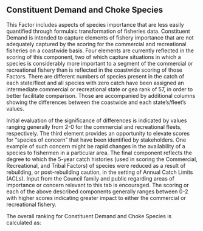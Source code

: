 ## Constituent Demand and Choke Species

This Factor includes aspects of species importance that are less easily quantified through formulaic transformation of fisheries data. Constituent Demand is intended to capture elements of fishery importance that are not adequately captured by the scoring for the commercial and recreational fisheries on a coastwide basis. Four elements are currently reflected in the scoring of this component, two of which capture situations in which a species is considerably more important to a segment of the commercial or recreational fishery than is reflected in the coastwide scoring of those Factors.  There are different numbers of species present in the catch of each state/fleet and all species with zero catch have been assigned an intermediate commercial or recreational state or gea rank of 57, in order to better facilitate comparison. Those are accompanied by additional columns showing the differences between the coastwide and each state's/fleet's values.  

Initial evaluation of the significance of differences is indicated by values ranging generally from 2-0 for the commercial and recreational fleets, respectively. The third element provides an opportunity to elevate scores for "species of concern" that have been identified by stakeholders. One example of such concern might be rapid changes in the availability of a species to fishermen in a particular area.  The final component reflects the degree to which the 5-year catch histories (used in scoring the Commercial, Recreational, and Tribal Factors) of species were reduced as a result of rebuilding, or post-rebuilding caution, in the setting of Annual Catch Limits (ACLs).  Input from the Council family and public regarding areas of importance or concern relevant to this tab is encouraged.  The scoring or each of the above described components generally ranges between 0-2 with higher scores indicating greater impact to either the commercial or recreational fishery. 

The overall ranking for Constituent Demand and Choke Species is calculated as:

\begin{centering}

$d_s = \text{Choke Stock}_s + \text{Commerical Importance}_s + \text{Recreational Importance}_s + \text{Rebuilding Impact on Landings}_s + \text{Industry Concern}_s$

\end{centering}
